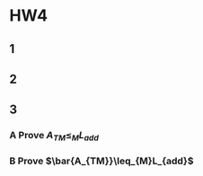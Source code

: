 # HW4
## 1

## 2

## 3
### A Prove $A_{TM}\leq_{M}L_{add}$

### B Prove $\bar{A_{TM}}\leq_{M}L_{add}$
